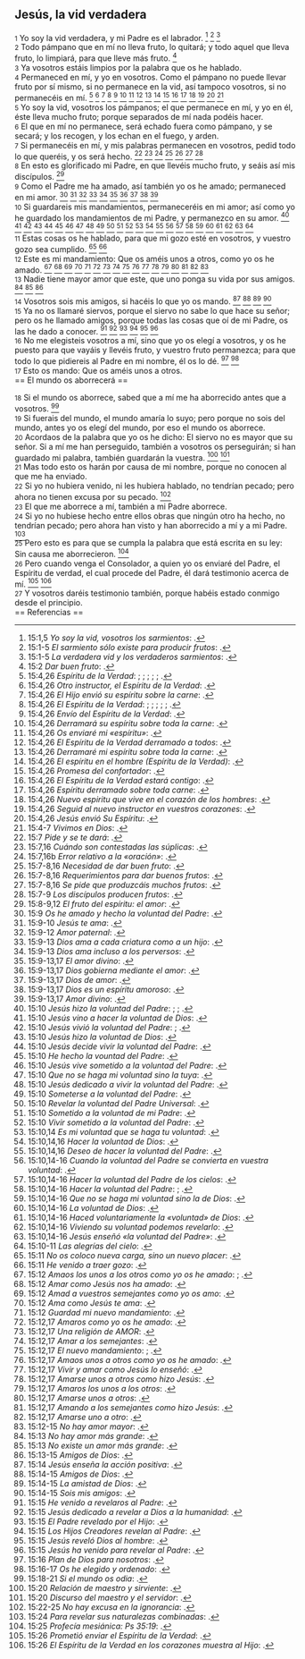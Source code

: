 == Jesús, la vid verdadera ==

{{anchor|1}} <small>1</small> Yo soy la vid verdadera, y mi Padre es el labrador. <ref>15:1,5 ''Yo soy la vid, vosotros los sarmientos'': {{lib|LU|182|1|10}}.</ref> <ref>15:1-5 ''El sarmiento sólo existe para producir frutos'': {{lib|LU|180|2|5}}.</ref> <ref>15:1-5 ''La verdadera vid y los verdaderos sarmientos'': {{lib|LU|180|2|1}}.</ref><br>
{{anchor|2}} <small>2</small> Todo pámpano que en mí no lleva fruto, lo quitará; y todo aquel que lleva fruto, lo limpiará, para que lleve más fruto. <ref>15:2 ''Dar buen fruto'': {{lib|LU|135|6|7}}.</ref><br>
{{anchor|3}} <small>3</small> Ya vosotros estáis limpios por la palabra que os he hablado.<br>
{{anchor|4}} <small>4</small> Permaneced en mí, y yo en vosotros. Como el pámpano no puede llevar fruto por sí mismo, si no permanece en la vid, así tampoco vosotros, si no permanecéis en mí. <ref>15:4,26 ''Espíritu de la Verdad'': {{lib|LU|120|2|4}}; {{lib|LU|137|8|7}}; {{lib|LU|20|6|8}}; {{lib|LU|32|5|8}}; {{lib|LU|34|5|5}}; {{lib|LU|34|7|1}}.</ref> <ref>15:4,26 ''Otro instructor, el Espíritu de la Verdad'': {{lib|LU|176|4|3}}.</ref> <ref>15:4,26 ''El Hijo envió su espíritu sobre la carne'': {{lib|LU|20|1|6}}.</ref> <ref>15:4,26 ''El Espíritu de la Verdad'': {{lib|LU|120|2|6}}; {{lib|LU|146|3|6}}; {{lib|LU|180|6|3}}; {{lib|LU|191|6|3}}; {{lib|LU|21|5|7}}; {{lib|LU|34|4|1}}.</ref> <ref>15:4,26 ''Envío del Espíritu de la Verdad'': {{lib|LU|193|5|2}}.</ref> <ref>15:4,26 ''Derramará su espíritu sobre toda la carne'': {{lib|LU|190|5|4}}.</ref> <ref>15:4,26 ''Os enviaré mi «espíritu»'': {{lib|LU|180|4|5}}.</ref> <ref>15:4,26 ''El Espíritu de la Verdad derramado a todos'': {{lib|LU|194|3|6}}.</ref> <ref>15:4,26 ''Derramaré mi espíritu sobre toda la carne'': {{lib|LU|181|1|4}}.</ref> <ref>15:4,26 ''El espíritu en el hombre (Espíritu de la Verdad)'': {{lib|LU|103|1|6}}.</ref> <ref>15:4,26 ''Promesa del confortador'': {{lib|LU|180|3|3}}.</ref> <ref>15:4,26 ''El Espíritu de la Verdad estará contigo'': {{lib|LU|181|2|24}}.</ref> <ref>15:4,26 ''Espíritu derramado sobre toda carne'': {{lib|LU|52|5|6}}.</ref> <ref>15:4,26 ''Nuevo espiritu que vive en el corazón de los hombres'': {{lib|LU|121|7|5}}.</ref> <ref>15:4,26 ''Seguid al nuevo instructor en vuestros corazones'': {{lib|LU|181|2|14}}.</ref> <ref>15:4,26 ''Jesús envió Su Espíritu'': {{lib|LU|141|4|5}}.</ref> <ref>15:4-7 ''Vivimos en Dios'': {{lib|LU|131|10|4}}.</ref><br>
{{anchor|5}} <small>5</small> Yo soy la vid, vosotros los pámpanos; el que permanece en mí, y yo en él, éste lleva mucho fruto; porque separados de mí nada podéis hacer.<br>
{{anchor|6}} <small>6</small> El que en mí no permanece, será echado fuera como pámpano, y se secará; y los recogen, y los echan en el fuego, y arden.<br>
{{anchor|7}} <small>7</small> Si permanecéis en mí, y mis palabras permanecen en vosotros, pedid todo lo que queréis, y os será hecho. <ref>15:7 ''Pide y se te dará'': {{lib|LU|131|10|5}}.</ref> <ref>15:7,16 ''Cuándo son contestadas las súplicas'': {{lib|LU|146|2|7}}.</ref> <ref>15:7,16b ''Error relativo a la «oración»'': {{lib|LU|180|2|4}}.</ref> <ref>15:7-8,16 ''Necesidad de dar buen fruto'': {{lib|LU|140|4|7}}.</ref> <ref>15:7-8,16 ''Requerimientos para dar buenos frutos'': {{lib|LU|140|3|19}}.</ref> <ref>15:7-8,16 ''Se pide que produzcáis muchos frutos'': {{lib|LU|193|2|2}}.</ref> <ref>15:7-9 ''Los discípulos producen frutos'': {{lib|LU|180|2|1}}.</ref><br>
{{anchor|8}} <small>8</small> En esto es glorificado mi Padre, en que llevéis mucho fruto, y seáis así mis discípulos. <ref>15:8-9,12 ''El fruto del espíritu: el amor'': {{lib|LU|180|2|5}}.</ref><br>
{{anchor|9}} <small>9</small> Como el Padre me ha amado, así también yo os he amado; permaneced en mi amor. <ref>15:9 ''Os he amado y hecho la voluntad del Padre'': {{lib|LU|181|1|5}}.</ref> <ref>15:9-10 ''Jesús te ama'': {{lib|LU|180|2|2}}.</ref> <ref>15:9-12 ''Amor paternal'': {{lib|LU|140|5|1}}.</ref> <ref>15:9-13 ''Dios ama a cada criatura como a un hijo'': {{lib|LU|118|10|5}}.</ref> <ref>15:9-13 ''Dios ama incluso a los perversos'': {{lib|LU|131|10|4}}.</ref> <ref>15:9-13,17 ''El amor divino'': {{lib|LU|156|5|11}}.</ref> <ref>15:9-13,17 ''Dios gobierna mediante el amor'': {{lib|LU|143|1|4}}.</ref> <ref>15:9-13,17 ''Dios de amor'': {{lib|LU|143|1|6}}.</ref> <ref>15:9-13,17 ''Dios es un espíritu amoroso'': {{lib|LU|195|10|4}}.</ref> <ref>15:9-13,17 ''Amor divino'': {{lib|LU|117|1|8}}.</ref><br>
{{anchor|10}} <small>10</small> Si guardareis mis mandamientos, permaneceréis en mi amor; así como yo he guardado los mandamientos de mi Padre, y permanezco en su amor. <ref>15:10 ''Jesús hizo la voluntad del Padre'': {{lib|LU|183|1|1}}; {{lib|LU|196|0|10}}; {{lib|LU|196|0|14}}.</ref> <ref>15:10 ''Jesús vino a hacer la voluntad de Dios'': {{lib|LU|143|1|4}}.</ref> <ref>15:10 ''Jesús vivió la voluntad del Padre'': {{lib|LU|119|8|4}}; {{lib|LU|141|7|11}}.</ref> <ref>15:10 ''Jesús hizo la voluntad de Dios'': {{lib|LU|109|6|5}}.</ref> <ref>15:10 ''Jesús decide vivir la voluntad del Padre'': {{lib|LU|136|8|3}}.</ref> <ref>15:10 ''He hecho la vountad del Padre'': {{lib|LU|180|3|9}}.</ref> <ref>15:10 ''Jesús vive sometido a la voluntad del Padre'': {{lib|LU|120|2|1}}.</ref> <ref>15:10 ''Que no se haga mi voluntad sino la tuya'': {{lib|LU|136|4|4}}.</ref> <ref>15:10 ''Jesús dedicado a vivir la voluntad del Padre'': {{lib|LU|120|2|8}}.</ref> <ref>15:10 ''Someterse a la voluntad del Padre'': {{lib|LU|136|10|1}}.</ref> <ref>15:10 ''Revelar la voluntad del Padre Universal'': {{lib|LU|120|0|4}}.</ref> <ref>15:10 ''Sometido a la voluntad de mi Padre'': {{lib|LU|128|7|2}}.</ref> <ref>15:10 ''Vivir sometido a la voluntad del Padre'': {{lib|LU|120|4|1}}.</ref> <ref>15:10,14 ''Es mi voluntad que se haga tu voluntad'': {{lib|LU|118|8|11}}.</ref> <ref>15:10,14,16 ''Hacer la voluntad de Dios'': {{lib|LU|117|0|1}}.</ref> <ref>15:10,14,16 ''Deseo de hacer la voluntad del Padre'': {{lib|LU|1|2|3}}.</ref> <ref>15:10,14-16 ''Cuando la voluntad del Padre se convierta en vuestra voluntad'': {{lib|LU|141|2|2}}.</ref> <ref>15:10,14-16 ''Hacer la voluntad del Padre de los cielos'': {{lib|LU|196|0|2}}.</ref> <ref>15:10,14-16 ''Hacer la voluntad del Padre'': {{lib|LU|0|5|10}}; {{lib|LU|195|6|16}}.</ref> <ref>15:10,14-16 ''Que no se haga mi voluntad sino la de Dios'': {{lib|LU|111|5|6}}.</ref> <ref>15:10,14-16 ''La voluntad de Dios'': {{lib|LU|196|0|8}}.</ref> <ref>15:10,14-16 ''Haced voluntariamente la «voluntad» de Dios'': {{lib|LU|140|8|20}}.</ref> <ref>15:10,14-16 ''Viviendo su voluntad podemos revelarlo'': {{lib|LU|131|10|2}}.</ref> <ref>15:10,14-16 ''Jesús enseñó «la voluntad del Padre»'': {{lib|LU|170|2|20}}.</ref> <ref>15:10-11 ''Las alegrías del cielo'': {{lib|LU|131|10|5}}.</ref><br>
{{anchor|11}} <small>11</small> Estas cosas os he hablado, para que mi gozo esté en vosotros, y vuestro gozo sea cumplido. <ref>15:11 ''No os coloco nueva carga, sino un nuevo placer'': {{lib|LU|180|1|2}}.</ref> <ref>15:11 ''He venido a traer gozo'': {{lib|LU|139|6|5}}.</ref><br>
{{anchor|12}} <small>12</small> Este es mi mandamiento: Que os améis unos a otros, como yo os he amado. <ref>15:12 ''Amaos los unos a los otros como yo os he amado'': {{lib|LU|181|2|26}}; {{lib|LU|182|1|6}}.</ref> <ref>15:12 ''Amar como Jesús nos ha amado'': {{lib|LU|180|2|5}}.</ref> <ref>15:12 ''Amad a vuestros semejantes como yo os amo'': {{lib|LU|102|6|7}}.</ref> <ref>15:12 ''Ama como Jesús te ama'': {{lib|LU|193|0|5}}.</ref> <ref>15:12 ''Guardad mi nuevo mandamiento'': {{lib|LU|180|6|1}}.</ref> <ref>15:12,17 ''Amaros como yo os he amado'': {{lib|LU|181|2|30}}.</ref> <ref>15:12,17 ''Una religión de AMOR'': {{lib|LU|196|3|16}}.</ref> <ref>15:12,17 ''Amar a los semejantes'': {{lib|LU|103|5|2}}.</ref> <ref>15:12,17 ''El nuevo mandamiento'': {{lib|LU|180|1|1}}; {{lib|LU|180|4|5}}.</ref> <ref>15:12,17 ''Amaos unos a otros como yo os he amado'': {{lib|LU|180|1|3}}.</ref> <ref>15:12,17 ''Vivir y amar como Jesús lo enseñó'': {{lib|LU|195|10|5}}.</ref> <ref>15:12,17 ''Amarse unos a otros como hizo Jesús'': {{lib|LU|193|3|2}}.</ref> <ref>15:12,17 ''Amaros los unos a los otros'': {{lib|LU|178|1|17}}.</ref> <ref>15:12,17 ''Amarse unos a otros'': {{lib|LU|191|4|3}}.</ref> <ref>15:12,17 ''Amando a los semejantes como hizo Jesús'': {{lib|LU|110|3|9}}.</ref> <ref>15:12,17 ''Amarse uno a otro'': {{lib|LU|181|2|4}}.</ref> <ref>15:12-15 ''No hay amor mayor'': {{lib|LU|180|1|3}}.</ref><br>
{{anchor|13}} <small>13</small> Nadie tiene mayor amor que este, que uno ponga su vida por sus amigos. <ref>15:13 ''No hay amor más grande'': {{lib|LU|188|5|7}}.</ref> <ref>15:13 ''No existe un amor más grande'': {{lib|LU|140|5|21}}.</ref> <ref>15:13-15 ''Amigos de Dios'': {{lib|LU|170|2|20}}.</ref><br>
{{anchor|14}} <small>14</small> Vosotros sois mis amigos, si hacéis lo que yo os mando. <ref>15:14 ''Jesús enseña la acción positiva'': {{lib|LU|159|5|8}}.</ref> <ref>15:14-15 ''Amigos de Dios'': {{lib|LU|137|7|2}}.</ref> <ref>15:14-15 ''La amistad de Dios'': {{lib|LU|1|5|8}}.</ref> <ref>15:14-15 ''Sois mis amigos'': {{lib|LU|137|6|5}}.</ref><br>
{{anchor|15}} <small>15</small> Ya no os llamaré siervos, porque el siervo no sabe lo que hace su señor; pero os he llamado amigos, porque todas las cosas que oí de mi Padre, os las he dado a conocer. <ref>15:15 ''He venido a revelaros al Padre'': {{lib|LU|165|3|8}}.</ref> <ref>15:15 ''Jesús dedicado a revelar a Dios a la humanidad'': {{lib|LU|120|2|8}}.</ref> <ref>15:15 ''El Padre revelado por el Hijo'': {{lib|LU|169|4|2}}.</ref> <ref>15:15 ''Los Hijos Creadores revelan al Padre'': {{lib|LU|20|10|3}}.</ref> <ref>15:15 ''Jesús reveló Dios al hombre'': {{lib|LU|16|9|6}}.</ref> <ref>15:15 ''Jesús ha venido para revelar al Padre'': {{lib|LU|153|2|4}}.</ref><br>
{{anchor|16}} <small>16</small> No me elegisteis vosotros a mí, sino que yo os elegí a vosotros, y os he puesto para que vayáis y llevéis fruto, y vuestro fruto permanezca; para que todo lo que pidiereis al Padre en mi nombre, él os lo dé. <ref>15:16 ''Plan de Dios para nosotros'': {{lib|LU|117|4|14}}.</ref> <ref>15:16-17 ''Os he elegido y ordenado'': {{lib|LU|180|1|4}}.</ref><br>
{{anchor|17}} <small>17</small> Esto os mando: Que os améis unos a otros.<br>
== El mundo os aborrecerá ==

{{anchor|18}} <small>18</small> Si el mundo os aborrece, sabed que a mí me ha aborrecido antes que a vosotros. <ref>15:18-21 ''Si el mundo os odia'': {{lib|LU|180|3|1}}.</ref><br>
{{anchor|19}} <small>19</small> Si fuerais del mundo, el mundo amaría lo suyo; pero porque no sois del mundo, antes yo os elegí del mundo, por eso el mundo os aborrece.<br>
{{anchor|20}} <small>20</small> Acordaos de la palabra que yo os he dicho: El siervo no es mayor que su señor. Si a mí me han perseguido, también a vosotros os perseguirán; si han guardado mi palabra, también guardarán la vuestra. <ref>15:20 ''Relación de maestro y sirviente'': {{lib|LU|150|4|2}}.</ref> <ref>15:20 ''Discurso del maestro y el servidor'': {{lib|LU|179|3|8}}.</ref><br>
{{anchor|21}} <small>21</small> Mas todo esto os harán por causa de mi nombre, porque no conocen al que me ha enviado.<br>
{{anchor|22}} <small>22</small> Si yo no hubiera venido, ni les hubiera hablado, no tendrían pecado; pero ahora no tienen excusa por su pecado. <ref>15:22-25 ''No hay excusa en la ignorancia'': {{lib|LU|180|3|2}}.</ref><br>
{{anchor|23}} <small>23</small> El que me aborrece a mí, también a mi Padre aborrece.<br>
{{anchor|24}} <small>24</small> Si yo no hubiese hecho entre ellos obras que ningún otro ha hecho, no tendrían pecado; pero ahora han visto y han aborrecido a mí y a mi Padre. <ref>15:24 ''Para revelar sus naturalezas combinadas'': {{lib|LU|169|4|2}}.</ref><br>
{{anchor|25}} <small>25</small> Pero esto es para que se cumpla la palabra que está escrita en su ley: Sin causa me aborrecieron. <ref>15:25 ''Profecía mesiánica: Ps 35:19'': {{lib|LU|122|4|4}}.</ref><br>
{{anchor|26}} <small>26</small> Pero cuando venga el Consolador, a quien yo os enviaré del Padre, el Espíritu de verdad, el cual procede del Padre, él dará testimonio acerca de mí. <ref>15:26 ''Prometió enviar el Espíritu de la Verdad'': {{lib|LU|141|7|4}}.</ref> <ref>15:26 ''El Espíritu de la Verdad en los corazones muestra al Hijo'': {{lib|LU|194|3|1}}.</ref><br>
{{anchor|27}} <small>27</small> Y vosotros daréis testimonio también, porque habéis estado conmigo desde el principio.<br>
== Referencias ==

<references />
